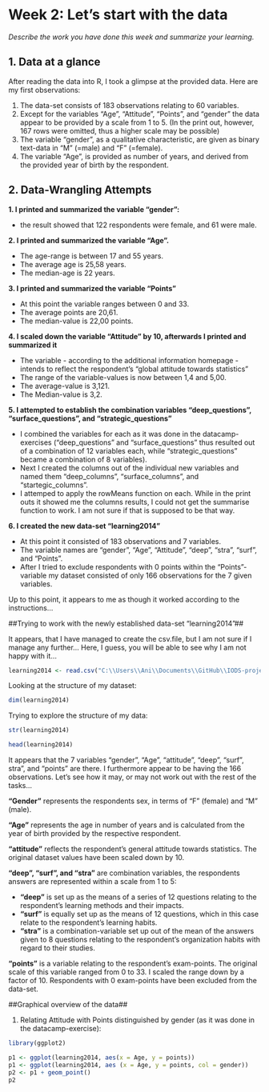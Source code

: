 # **Week 2: Let's start with the data**

*Describe the work you have done this week and summarize your learning.*

## 1. Data at a glance##
After reading the data into R, I took a glimpse at the provided data. Here are my first observations:

1. The data-set consists of 183 observations relating to 60 variables.
2. Except for the variables "Age", "Attitude", "Points", and "gender" the data appear to be provided by a scale from 1 to 5. (In the print out, however, 167 rows were omitted, thus a higher scale may be possible)
3. The variable "gender", as a qualitative characteristic, are given as binary text-data in "M" (=male) and "F" (=female).
4. The variable "Age", is provided as number of years, and derived from the provided year of birth by the respondent. 

## 2. Data-Wrangling Attempts ##

**1. I printed and summarized the variable "gender":**

  - the result showed that 122 respondents were female, and 61 were male.
  
**2. I printed and summarized the variable "Age".**

  - The age-range is between 17 and 55 years.
  - The average age is 25,58 years.
  - The median-age is 22 years.
  
**3. I printed and summarized the variable "Points"**
 
  - At this point the variable ranges between 0 and 33.
  - The average points are 20,61.
  - The median-value is 22,00 points.
  
**4. I scaled down the variable "Attitude" by 10, afterwards I printed and summarized it**
 
  - The variable - according to the additional information homepage - intends to reflect the respondent's "global attitude towards statistics"
  - The range of the variable-values is now between 1,4 and 5,00. 
  - The average-value is 3,121.
  - The Median-value is 3,2.
  
**5. I attempted to establish the combination variables "deep_questions", "surface_questions", and "strategic_questions"**

  - I combined the variables for each as it was done in the datacamp-exercises ("deep_questions" and "surface_questions" thus resulted out of a combination of 12 variables each, while "strategic_questions" became a combination of 8 variables).
  - Next I created the columns out of the individual new variables and named them "deep_columns", "surface_columns", and "startegic_columns".
  - I attemped to apply the rowMeans function on each. While in the print outs it showed me the columns results, I could not get the summarise function to work. I am not sure if that is supposed to be that way.
  
**6. I created the new data-set "learning2014"**

  - At this point it consisted of 183 observations and 7 variables.
  - The variable names are "gender", "Age", "Attitude", "deep", "stra", "surf", and "Points".
  - After I tried to exclude respondents with 0 points within the "Points"-variable my dataset consisted of only 166 observations for the 7 given variables. 

Up to this point, it appears to me as though it worked according to the instructions...


##Trying to work with the newly established data-set "learning2014"##

It appears, that I have managed to create the csv.file, but I am not sure if I manage any further... Here, I guess, you will be able to see why I am not happy with it...

```r

learning2014 <- read.csv("C:\\Users\\Ani\\Documents\\GitHub\\IODS-project\\data\\learning2014.csv", header=TRUE)

```

Looking at the structure of my dataset:

```r

dim(learning2014)

```

Trying to explore the structure of my data:

```r

str(learning2014)

```
```r

head(learning2014)

```
It appears that the 7 variables "gender", "Age", "attitude", "deep", "surf", stra", and "points" are there. I furthermore appear to be having the 166 observations. Let's see how it may, or may not work out with the rest of the tasks...

**"Gender"** represents the respondents sex, in terms of "F" (female) and "M" (male).

**"Age"** represents the age in number of years and is calculated from the year of birth provided by the respective respondent.

**"attitude"** reflects the respondent's general attitude towards statistics. The original dataset values have been scaled down by 10. 

**"deep", "surf", and "stra"**  are combination variables, the respondents answers are represented within a scale from 1 to 5:

  - **"deep"** is set up as the means of a series of 12 questions relating to the respondent's learning methods and their impacts.
  - **"surf"** is equally set up as the means of 12 questions, which in this case relate to the respondent's learning habits.
  - **"stra"** is a combination-variable set up out of the mean of the answers given to 8 questions relating to the respondent's organization habits with regard to their studies.

**"points"** is a variable relating to the respondent's exam-points. The original scale of this variable ranged from 0 to 33. I scaled the range down by a factor of 10. Respondents with 0 exam-points have been excluded from the data-set.

##Graphical overview of the data##

1. Relating Attitude with Points distinguished by gender (as it was done in the datacamp-exercise):

```r

library(ggplot2)

p1 <- ggplot(learning2014, aes(x = Age, y = points))
p1 <- ggplot(learning2014, aes (x = Age, y = points, col = gender))
p2 <- p1 + geom_point()
p2

```


